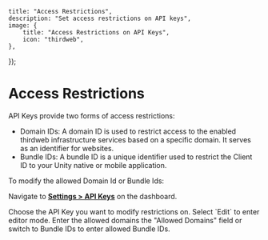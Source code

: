 
	title: "Access Restrictions",
	description: "Set access restrictions on API keys",
	image: {
		title: "Access Restrictions on API Keys",
		icon: "thirdweb",
	},
});

# Access Restrictions

API Keys provide two forms of access restrictions:

- Domain IDs: A domain ID is used to restrict access to the enabled thirdweb infrastructure services based on a specific domain. It serves as an identifier for websites.
- Bundle IDs: A bundle ID is a unique identifier used to restrict the Client ID to your Unity native or mobile application.

To modify the allowed Domain Id or Bundle Ids:

<Steps>

<Step title="Go to Dashboard">

Navigate to **[Settings > API
Keys](https://thirdweb.com/dashboard/settings/api-keys/)** on the dashboard.

</Step>

<Step title="Choose API Key">
Choose the API Key you want to modify restrictions on.

<DocImage src={chooseKeyImage} />
</Step>

<Step title="Edit">
Select `Edit` to enter editor mode.

<DocImage src={selectEditImage} />
</Step>

<Step title="Edit Domains">
Enter the allowed domains the "Allowed Domains" field or switch to Bundle IDs to enter allowed Bundle IDs.

<DocImage src={allowedDomainsImage} />
</Step>

<Step title="Save Changes">

</Step>

</Steps>
